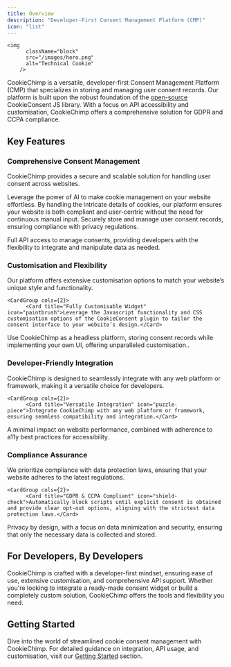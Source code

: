 ```yaml
---
title: Overview
description: "Developer-First Consent Management Platform (CMP)"
icon: "list"
---
```


    <img
          className="block"
          src="/images/hero.png"
          alt="Technical Cookie"
        />

CookieChimp is a versatile, developer-first Consent Management Platform (CMP) that specializes in storing and managing user consent records. Our platform is built upon the robust foundation of the [open-source](https://github.com/orestbida/cookieconsent) CookieConsent JS library. With a focus on API accessibility and customisation, CookieChimp offers a comprehensive solution for GDPR and CCPA compliance.

## Key Features

### Comprehensive Consent Management

CookieChimp provides a secure and scalable solution for handling user consent across websites.

<Card title="CookieChimp AI Copilot" icon="wand-magic-sparkles" href="ai">Leverage the power of AI to make cookie management on your website effortless. By handling the intricate details of cookies, our platform ensures your website is both compliant and user-centric without the need for continuous manual input.</Card>
<CardGroup cols={2}>
<Card title="User Consent Records" icon="square-check">Securely store and manage user consent records, ensuring compliance with privacy regulations.</Card>

  <Card title="API-First Approach" icon="webhook">Full API access to manage consents, providing developers with the flexibility to integrate and manipulate data as needed.</Card>
      </CardGroup>

### Customisation and Flexibility

Our platform offers extensive customisation options to match your website’s unique style and functionality.

    <CardGroup cols={2}>
          <Card title="Fully Customisable Widget" icon="paintbrush">Leverage the Javascript functionality and CSS customisation options of the CookieConsent plugin to tailor the consent interface to your website’s design.</Card>

  <Card title="Headless CMP" icon="code">Use CookieChimp as a headless platform, storing consent records while implementing your own UI, offering unparalleled customisation..</Card>
      </CardGroup>

### Developer-Friendly Integration

CookieChimp is designed to seamlessly integrate with any web platform or framework, making it a versatile choice for developers.

    <CardGroup cols={2}>
          <Card title="Versatile Integration" icon="puzzle-piece">Integrate CookieChimp with any web platform or framework, ensuring seamless compatibility and integration.</Card>

  <Card title="Lightweight and Accessible" icon="feather">A minimal impact on website performance, combined with adherence to a11y best practices for accessibility.</Card>
      </CardGroup>

### Compliance Assurance

We prioritize compliance with data protection laws, ensuring that your website adheres to the latest regulations.

    <CardGroup cols={2}>
          <Card title="GDPR & CCPA Compliant" icon="shield-check">Automatically block scripts until explicit consent is obtained and provide clear opt-out options, aligning with the strictest data protection laws.</Card>

  <Card title="Privacy by Design" icon="lock">Privacy by design, with a focus on data minimization and security, ensuring that only the necessary data is collected and stored.</Card>
      </CardGroup>

## For Developers, By Developers

CookieChimp is crafted with a developer-first mindset, ensuring ease of use, extensive customisation, and comprehensive API support. Whether you're looking to integrate a ready-made consent widget or build a completely custom solution, CookieChimp offers the tools and flexibility you need.

## Getting Started

Dive into the world of streamlined cookie consent management with CookieChimp. For detailed guidance on integration, API usage, and customisation, visit our [Getting Started](#) section.
